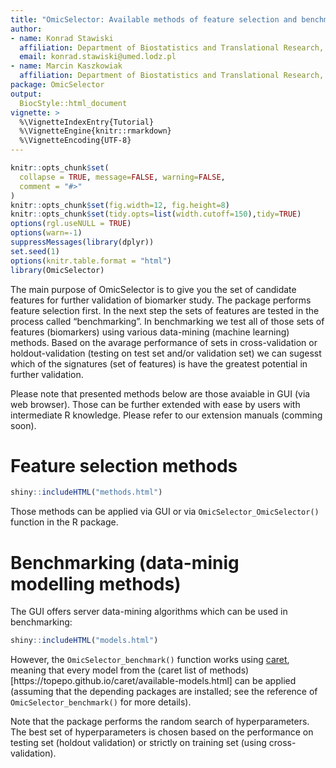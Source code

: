 ```yaml
---
title: "OmicSelector: Available methods of feature selection and benchmarking."
author:
- name: Konrad Stawiski
  affiliation: Department of Biostatistics and Translational Research, Medical University of Lodz, Lodz, Poland (https://biostat.umed.pl)
  email: konrad.stawiski@umed.lodz.pl
- name: Marcin Kaszkowiak
  affiliation: Department of Biostatistics and Translational Research, Medical University of Lodz, Lodz, Poland (https://biostat.umed.pl)
package: OmicSelector
output: 
  BiocStyle::html_document
vignette: >
  %\VignetteIndexEntry{Tutorial}
  %\VignetteEngine{knitr::rmarkdown}
  %\VignetteEncoding{UTF-8}  
---
```


```r
knitr::opts_chunk$set(
  collapse = TRUE, message=FALSE, warning=FALSE,
  comment = "#>"
)
knitr::opts_chunk$set(fig.width=12, fig.height=8)
knitr::opts_chunk$set(tidy.opts=list(width.cutoff=150),tidy=TRUE)
options(rgl.useNULL = TRUE)
options(warn=-1)
suppressMessages(library(dplyr))
set.seed(1)
options(knitr.table.format = "html")
library(OmicSelector)
```

The main purpose of OmicSelector is to give you the set of candidate features for further validation of biomarker study. The package performs feature selection first. In the next step the sets of features are tested in the process called "benchmarking". In benchmarking we test all of those sets of features (biomarkers) using various data-mining (machine learning) methods. Based on the avarage performance of sets in cross-validation or holdout-validation (testing on test set and/or validation set) we can sugesst which of the signatures (set of features) is have the greatest potential in further validation.

Please note that presented methods below are those avaiable in GUI (via web browser). Those can be further extended with ease by users with intermediate R knowledge. Please refer to our extension manuals (comming soon).

# Feature selection methods

```r
shiny::includeHTML("methods.html")
```
Those methods can be applied via GUI or via `OmicSelector_OmicSelector()` function in the R package.

# Benchmarking (data-minig modelling methods)

The GUI offers server data-mining algorithms which can be used in benchmarking:

```r
shiny::includeHTML("models.html")
```

However, the `OmicSelector_benchmark()` function works using [caret](https://topepo.github.io/caret/), meaning that every model from the (caret list of methods)[https://topepo.github.io/caret/available-models.html] can be applied (assuming that the depending packages are installed; see the reference of `OmicSelector_benchmark()` for more details). 

Note that the package performs the random search of hyperparameters. The best set of hyperparameters is chosen based on the performance on testing set (holdout validation) or strictly on training set (using cross-validation).
